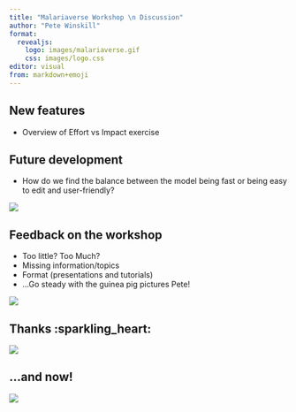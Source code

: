 ```yaml
---
title: "Malariaverse Workshop \n Discussion"
author: "Pete Winskill"
format:
  revealjs:
    logo: images/malariaverse.gif
    css: images/logo.css
editor: visual
from: markdown+emoji
---
```


## New features

-   Overview of Effort vs Impact exercise

## Future development

-   How do we find the balance between the model being fast or being easy to edit and user-friendly?

![](images/scales.png){fig-align="center"}

## Feedback on the workshop

-   Too little? Too Much?
-   Missing information/topics
-   Format (presentations and tutorials)
-   ...Go steady with the guinea pig pictures Pete!

![](images/thumbs.png){fig-align="center"}

## Thanks :sparkling_heart:

![](images/Guinea-Pig.jpg)

## ...and now!

![](images/Guinea-Pig-beer.jpg){fig-align="center"}
